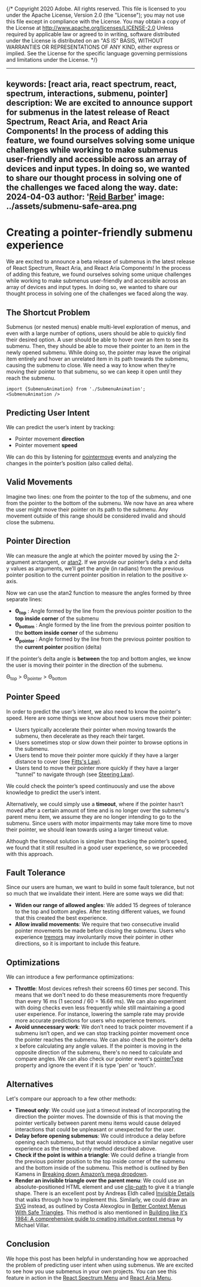 {/* Copyright 2020 Adobe. All rights reserved.
This file is licensed to you under the Apache License, Version 2.0 (the "License");
you may not use this file except in compliance with the License. You may obtain a copy
of the License at http://www.apache.org/licenses/LICENSE-2.0
Unless required by applicable law or agreed to in writing, software distributed under
the License is distributed on an "AS IS" BASIS, WITHOUT WARRANTIES OR REPRESENTATIONS
OF ANY KIND, either express or implied. See the License for the specific language
governing permissions and limitations under the License. */}



---
keywords: [react aria, react spectrum, react, spectrum, interactions, submenu, pointer]
description: We are excited to announce support for submenus in the latest release of React Spectrum, React Aria, and React Aria Components! In the process of adding this feature, we found ourselves solving some unique challenges while working to make submenus user-friendly and accessible across an array of devices and input types. In doing so, we wanted to share our thought process in solving one of the challenges we faced along the way.
date: 2024-04-03
author: '[Reid Barber](https://github.com/reidbarber)'
image: ../assets/submenu-safe-area.png
---

# Creating a pointer-friendly submenu experience

We are excited to announce a beta release of submenus in the latest release of React Spectrum, React Aria, and React Aria Components! In the process of adding this feature, we found ourselves solving some unique challenges while working to make submenus user-friendly and accessible across an array of devices and input types. In doing so, we wanted to share our thought process in solving one of the challenges we faced along the way.

## The Shortcut Problem

Submenus (or nested menus) enable multi-level exploration of menus, and even with a large number of options, users should be able to quickly find their desired option. A user should be able to hover over an item to see its submenu. Then, they should be able to move their pointer to an item in the newly opened submenu. While doing so, the pointer may leave the original item entirely and hover an unrelated item in its path towards the submenu, causing the submenu to close. We need a way to know when they’re moving their pointer to that submenu, so we can keep it open until they reach the submenu.

```tsx snippet
import {SubmenuAnimation} from './SubmenuAnimation';
<SubmenuAnimation />
```

## Predicting User Intent

We can predict the user’s intent by tracking: 

* Pointer movement **direction**
* Pointer movement **speed**

We can do this by listening for [pointermove](https://developer.mozilla.org/en-US/docs/Web/API/Element/pointermove_event) events and analyzing the changes in the pointer’s position (also called delta).

## Valid Movements

Imagine two lines: one from the pointer to the top of the submenu, and one from the pointer to the bottom of the submenu. We now have an area where the user might move their pointer on its path to the submenu. Any movement outside of this range should be considered invalid and should close the submenu.  

<SubmenuSafeArea
  role="img"
  aria-label="Diagram showing safe area triangle drawn between pointer and submenu" />

## Pointer Direction

We can measure the angle at which the pointer moved by using the 2-argument arctangent, or [atan2](https://en.wikipedia.org/wiki/Atan2). If we provide our pointer’s delta x and delta y values as arguments, we’ll get the angle (in radians) from the previous pointer position to the current pointer position in relation to the positive x-axis.

<SubmenuAtan2
  role="img"
  aria-label="Diagram showing atan2 value as angle between the X axis and some line on a cartesian plane" />

Now we can use the atan2 function to measure the angles formed by three separate lines:

* **Θ<sub>top</sub>** : Angle formed by the line from the previous pointer position to the **top inside corner** of the submenu
* **Θ<sub>bottom</sub>** : Angle formed by the line from the previous pointer position to the **bottom inside corner** of the submenu
* **Θ<sub>pointer</sub>** : Angle formed by the line from the previous pointer position to the **current pointer** position (delta)

<SubmenuAtan2FromPointer
  role="img"
  aria-label="Diagram showing triangles formed between pointer and various points on submenu" />

If the pointer’s delta angle is **between** the top and bottom angles, we know the user is moving their pointer in the direction of the submenu.

<p style={{textAlign: 'center', fontSize: 'xx-large'}}>Θ<sub>top</sub> > Θ<sub>pointer</sub> > Θ<sub>bottom</sub></p>

## Pointer Speed

In order to predict the user’s intent, we also need to know the pointer's speed. Here are some things we know about how users move their pointer:

* Users typically accelerate their pointer when moving towards the submenu, then decelerate as they reach their target. 
* Users sometimes stop or slow down their pointer to browse options in the submenu.
* Users tend to move their pointer more quickly if they have a larger distance to cover (see [Fitts's Law](https://en.wikipedia.org/wiki/Fitts%27s_law)).
* Users tend to move their pointer more quickly if they have a larger "tunnel" to navigate through (see [Steering Law](https://en.wikipedia.org/wiki/Steering_law)).

We could check the pointer’s speed continuously and use the above knowledge to predict the user’s intent.

Alternatively, we could simply use a **timeout**, where if the pointer hasn’t moved after a certain amount of time and is no longer over the submenu's parent menu item, we assume they are no longer intending to go to the submenu.
Since users with motor impairments may take more time to move their pointer, we should lean towards using a larger timeout value.

Although the timeout solution is simpler than tracking the pointer’s speed, we found that it still resulted in a good user experience, so we proceeded with this approach.

## Fault Tolerance

Since our users are human, we want to build in some fault tolerance, but not so much that we invalidate their intent. Here are some ways we did that:
* **Widen our range of allowed angles**: We added 15 degrees of tolerance to the top and bottom angles. After testing different values, we found that this created the best experience.
* **Allow invalid movements**: We require that two consecutive invalid pointer movements be made before closing the submenu. Users who experience [tremors](https://en.wikipedia.org/wiki/Tremor) may involuntarily move their pointer in other directions, so it is important to include this feature.  

## Optimizations

We can introduce a few performance optimizations:

* **Throttle**: Most devices refresh their screens 60 times per second. This means that we don't need to do these measurements more frequently than every 16 ms (1 second / 60 = 16.66 ms). We can also experiment with doing checks even less frequently while still maintaining a good user experience. For instance, lowering the sample rate may provide more accurate predictions for users who experience tremors.
* **Avoid unnecessary work**: We don’t need to track pointer movement if a submenu isn’t open, and we can stop tracking pointer movement once the pointer reaches the submenu. We can also check the pointer’s delta x before calculating any angle values. If the pointer is moving in the opposite direction of the submenu, there's no need to calculate and compare angles. We can also check our pointer event's [pointerType](https://developer.mozilla.org/en-US/docs/Web/API/PointerEvent/pointerType) property and ignore the event if it is type 'pen' or 'touch'.

## Alternatives

Let's compare our approach to a few other methods:

* **Timeout only**: We could use just a timeout instead of incorporating the direction the pointer moves. The downside of this is that moving the pointer vertically between parent menu items would cause delayed interactions that could be unpleasant or unexpected for the user.
* **Delay before opening submenus**: We could introduce a delay before opening each submenu, but that would introduce a similar negative user experience as the timeout-only method described above.
* **Check if the point is within a triangle**: We could define a triangle from the previous pointer position to the top inside corner of the submenu and the bottom inside of the submenu. This method is outlined by Ben Kamens in [Breaking down Amazon’s mega dropdown](https://bjk5.com/post/44698559168/breaking-down-amazons-mega-dropdown).
* **Render an invisible triangle over the parent menu**: We could use an absolute-positioned HTML element and use [clip-path](https://developer.mozilla.org/en-US/docs/Web/CSS/clip-path) to give it a triangle shape. There is an excellent post by Andreas Eldh called [Invisible Details](https://medium.com/linear-app/invisible-details-2ca718b41a44) that walks through how to implement this. Similarly, we could draw an [SVG](https://developer.mozilla.org/en-US/docs/Web/SVG) instead, as outlined by Costa Alexoglou in [Better Context Menus With Safe Triangles](https://www.smashingmagazine.com/2023/08/better-context-menus-safe-triangles/). This method is also mentioned in [Building like it's 1984: A comprehensive guide to creating intuitive context menus](https://height.app/blog/guide-to-build-context-menus) by Michael Villar.

## Conclusion

We hope this post has been helpful in understanding how we approached the problem of predicting user intent when using submenus. We are excited to see how you use submenus in your own projects. You can see this feature in action in the [React Spectrum Menu](https://react-spectrum.adobe.com/react-spectrum/Menu.html#submenus) and [React Aria Menu](https://react-spectrum.adobe.com/react-aria/Menu.html#submenus).